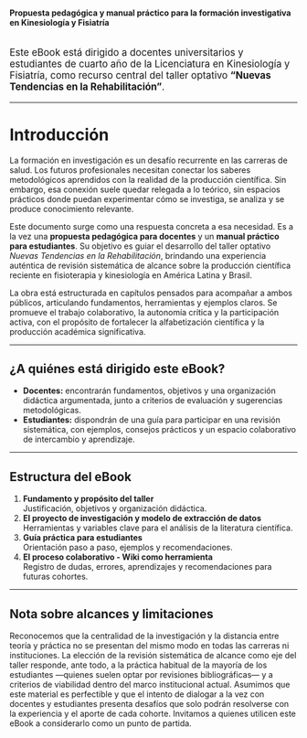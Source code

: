 # {.unnumbered}

**Propuesta pedagógica y manual práctico para la formación investigativa en Kinesiología y Fisiatría**

<div style="margin-top:2em;font-size:1.2em;">
Este eBook está dirigido a docentes universitarios y estudiantes de cuarto año de la Licenciatura en Kinesiología y Fisiatría, como recurso central del taller optativo <b>"Nuevas Tendencias en la Rehabilitación"</b>.
</div>

---

# Introducción

La formación en investigación es un desafío recurrente en las carreras de salud. Los futuros profesionales necesitan conectar los saberes metodológicos aprendidos con la realidad de la producción científica. Sin embargo, esa conexión suele quedar relegada a lo teórico, sin espacios prácticos donde puedan experimentar cómo se investiga, se analiza y se produce conocimiento relevante.

Este documento surge como una respuesta concreta a esa necesidad. Es a la vez una **propuesta pedagógica para docentes** y un **manual práctico para estudiantes**. Su objetivo es guiar el desarrollo del taller optativo *Nuevas Tendencias en la Rehabilitación*, brindando una experiencia auténtica de revisión sistemática de alcance sobre la producción científica reciente en fisioterapia y kinesiología en América Latina y Brasil.

La obra está estructurada en capítulos pensados para acompañar a ambos públicos, articulando fundamentos, herramientas y ejemplos claros. Se promueve el trabajo colaborativo, la autonomía crítica y la participación activa, con el propósito de fortalecer la alfabetización científica y la producción académica significativa.

---

## ¿A quiénes está dirigido este eBook?

- **Docentes:** encontrarán fundamentos, objetivos y una organización didáctica argumentada, junto a criterios de evaluación y sugerencias metodológicas.
- **Estudiantes:** dispondrán de una guía para participar en una revisión sistemática, con ejemplos, consejos prácticos y un espacio colaborativo de intercambio y aprendizaje.

---

## Estructura del eBook

1. **Fundamento y propósito del taller**  
   Justificación, objetivos y organización didáctica.
2. **El proyecto de investigación y modelo de extracción de datos**  
   Herramientas y variables clave para el análisis de la literatura científica.
3. **Guía práctica para estudiantes**  
   Orientación paso a paso, ejemplos y recomendaciones.
4. **El proceso colaborativo - Wiki como herramienta**  
   Registro de dudas, errores, aprendizajes y recomendaciones para futuras cohortes.

---

## Nota sobre alcances y limitaciones

Reconocemos que la centralidad de la investigación y la distancia entre teoría y práctica no se presentan del mismo modo en todas las carreras ni instituciones. La elección de la revisión sistemática de alcance como eje del taller responde, ante todo, a la práctica habitual de la mayoría de los estudiantes —quienes suelen optar por revisiones bibliográficas— y a criterios de viabilidad dentro del marco institucional actual. Asumimos que este material es perfectible y que el intento de dialogar a la vez con docentes y estudiantes presenta desafíos que solo podrán resolverse con la experiencia y el aporte de cada cohorte. Invitamos a quienes utilicen este eBook a considerarlo como un punto de partida.
